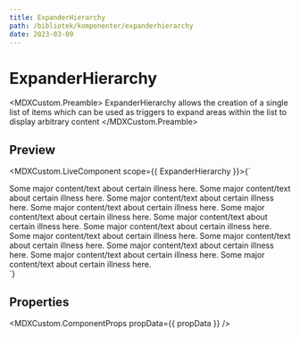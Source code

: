```yaml
---
title: ExpanderHierarchy
path: /bibliotek/komponenter/expanderhierarchy
date: 2023-03-09
---
```



# ExpanderHierarchy

<MDXCustom.Preamble>
  ExpanderHierarchy allows the creation of a single list of items which can be used as triggers to expand areas within the list to display
  arbitrary content
</MDXCustom.Preamble>

## Preview

<MDXCustom.LiveComponent scope={{ ExpanderHierarchy }}>{`
  <div style={{width: '30rem'}}>
    <ExpanderHierarchy>
      <ExpanderHierarchy.Expander title="Cognitive therapy">
        Some major content/text about certain illness here.
        <ExpanderHierarchy>
          <ExpanderHierarchy.Expander title="Cognitive therapy">
            Some major content/text about certain illness here.
            <ExpanderHierarchy>
              <ExpanderHierarchy.Expander title="Cognitive therapy">
                Some major content/text about certain illness here.
                <ExpanderHierarchy>
                <ExpanderHierarchy.Expander title="Cognitive therapy">
                  Some major content/text about certain illness here.
                </ExpanderHierarchy.Expander>
                <ExpanderHierarchy.Expander title="Health anxiety">
                  Some major content/text about certain illness here.
                </ExpanderHierarchy.Expander>
                <ExpanderHierarchy.Expander title="Brain damage">
                  Some major content/text about certain illness here.
                </ExpanderHierarchy.Expander>
              </ExpanderHierarchy>
              </ExpanderHierarchy.Expander>
              <ExpanderHierarchy.Expander title="Health anxiety">
                Some major content/text about certain illness here.
              </ExpanderHierarchy.Expander>
              <ExpanderHierarchy.Expander title="Brain damage">
                Some major content/text about certain illness here.
              </ExpanderHierarchy.Expander>
            </ExpanderHierarchy>
          </ExpanderHierarchy.Expander>
          <ExpanderHierarchy.Expander title="Health anxiety">
            Some major content/text about certain illness here.
          </ExpanderHierarchy.Expander>
          <ExpanderHierarchy.Expander title="Brain damage">
            Some major content/text about certain illness here.
          </ExpanderHierarchy.Expander>
        </ExpanderHierarchy>
      </ExpanderHierarchy.Expander>
      <ExpanderHierarchy.Expander title="Health anxiety">
        Some major content/text about certain illness here.
      </ExpanderHierarchy.Expander>
      <ExpanderHierarchy.Expander title="Brain damage">
        Some major content/text about certain illness here.
      </ExpanderHierarchy.Expander>
    </ExpanderHierarchy>
  </div>
`}</MDXCustom.LiveComponent>

## Properties

<MDXCustom.ComponentProps propData={{ propData }} />
